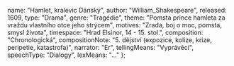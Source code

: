 
  name: "Hamlet, kralevic Dánský",
  author: "William_Shakespeare",
  released: 1609,
  type: "Drama",
  genre: "Tragédie",
  theme: "Pomsta prince hamleta za vraždu vlastního otce jeho strýcem",
  motives: "Zrada, boj o moc, pomsta, smysl života",
  timespace: "Hrad Elsinor, 14 - 15. stol.",
  composition: "Chronologická",
  compositionNote:
    "5. dějství (expozice, kolize, krize, peripetie, katastrofa)",
  narrator: "Er",
  tellingMeans: "Vyprávěcí",
  speechType: "Dialogy",
  lexMeans: "..."
};

<Title book={book} />

<Book book={book} />

## Postavy

TODO:

## Děj

TODO:

<WilliamShakespeare />

<Renesance />
